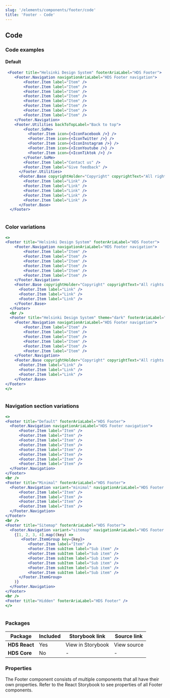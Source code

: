 ```yaml
---
slug: '/elements/components/footer/code'
title: 'Footer - Code'
---
```



## Code

### Code examples 

#### Default
<Playground>


```jsx
 <Footer title="Helsinki Design System" footerAriaLabel="HDS Footer">
    <Footer.Navigation navigationAriaLabel="HDS Footer navigation">
        <Footer.Item label="Item" />
        <Footer.Item label="Item" />
        <Footer.Item label="Item" />
        <Footer.Item label="Item" />
        <Footer.Item label="Item" />
        <Footer.Item label="Item" />
        <Footer.Item label="Item" />
        <Footer.Item label="Item" />
    </Footer.Navigation>
    <Footer.Utilities backToTopLabel="Back to top">
        <Footer.SoMe>
          <Footer.Item icon={<IconFacebook />} />
          <Footer.Item icon={<IconTwitter />} />
          <Footer.Item icon={<IconInstagram />} />
          <Footer.Item icon={<IconYoutube />} />
          <Footer.Item icon={<IconTiktok />} />
        </Footer.SoMe>
        <Footer.Item label="Contact us" />
        <Footer.Item label="Give feedback" />
      </Footer.Utilities>
      <Footer.Base copyrightHolder="Copyright" copyrightText="All rights reserved">
        <Footer.Item label="Link" />
        <Footer.Item label="Link" />
        <Footer.Item label="Link" />
        <Footer.Item label="Link" />
        <Footer.Item label="Link" />
      </Footer.Base>
  </Footer>
```

```html

```

</Playground>



### Color variations
<Playground>


```jsx
<>
<Footer title="Helsinki Design System" footerAriaLabel="HDS Footer">
    <Footer.Navigation navigationAriaLabel="HDS Footer navigation">
        <Footer.Item label="Item" />
        <Footer.Item label="Item" />
        <Footer.Item label="Item" />
        <Footer.Item label="Item" />
        <Footer.Item label="Item" />
        <Footer.Item label="Item" />
    </Footer.Navigation>
    <Footer.Base copyrightHolder="Copyright" copyrightText="All rights reserved">
      <Footer.Item label="Link" />
      <Footer.Item label="Link" />
      <Footer.Item label="Link" />
    </Footer.Base>
  </Footer>
  <br />
  <Footer title="Helsinki Design System" theme="dark" footerAriaLabel="HDS Footer">
    <Footer.Navigation navigationAriaLabel="HDS Footer navigation">
        <Footer.Item label="Item" />
        <Footer.Item label="Item" />
        <Footer.Item label="Item" />
        <Footer.Item label="Item" />
        <Footer.Item label="Item" />
        <Footer.Item label="Item" />
    </Footer.Navigation>
    <Footer.Base copyrightHolder="Copyright" copyrightText="All rights reserved">
      <Footer.Item label="Link" />
      <Footer.Item label="Link" />
      <Footer.Item label="Link" />
    </Footer.Base>
</Footer>
</>
```

```html

```

</Playground>

### Navigation section variations
<Playground>


```jsx
<>
<Footer title="Default" footerAriaLabel="HDS Footer">
  <Footer.Navigation navigationAriaLabel="HDS Footer navigation">
      <Footer.Item label="Item" />
      <Footer.Item label="Item" />
      <Footer.Item label="Item" />
      <Footer.Item label="Item" />
      <Footer.Item label="Item" />
      <Footer.Item label="Item" />
      <Footer.Item label="Item" />
      <Footer.Item label="Item" />
  </Footer.Navigation>
</Footer>
<br />
<Footer title="Minimal" footerAriaLabel="HDS Footer">
  <Footer.Navigation variant="minimal" navigationAriaLabel="HDS Footer navigation">
      <Footer.Item label="Item" />
      <Footer.Item label="Item" />
      <Footer.Item label="Item" />
      <Footer.Item label="Item" />
  </Footer.Navigation>
</Footer>
<br />
<Footer title="Sitemap" footerAriaLabel="HDS Footer">
  <Footer.Navigation variant="sitemap" navigationAriaLabel="HDS Footer navigation">
    {[1, 2, 3, 4].map((key) =>
       <Footer.ItemGroup key={key}>
          <Footer.Item label="Item" />
          <Footer.Item subItem label="Sub item" />
          <Footer.Item subItem label="Sub item" />
          <Footer.Item subItem label="Sub item" />
          <Footer.Item subItem label="Sub item" />
          <Footer.Item subItem label="Sub item" />
          <Footer.Item subItem label="Sub item" />
      </Footer.ItemGroup>
    )}
  </Footer.Navigation>
</Footer>
<br />
<Footer title="Hidden" footerAriaLabel="HDS Footer" />
</>
```

```html

```

</Playground>

### Packages
| Package           | Included                      | Storybook link                                                                                                                      | Source link   |
| ----------------- | ----------------------------- | ----------------------------------------------------------------------------------------------------------------------------------- | ------------- |
| **HDS React**     | <IconCheckCircleFill /> Yes   | <Link size="M" external href="/storybook/react/?path=/story/components-footer--default">View in Storybook</Link> | <Link size="M" external href="https://github.com/City-of-Helsinki/helsinki-design-system/tree/master/packages/react/src/components/footer">View source</Link> |
| **HDS Core**      | <IconCrossCircle /> No     | - | - |

### Properties
The Footer component consists of multiple components that all have their own properties. Refer to the <Link size="M" href="//storybook/react/?path=/story/components-footer--default" external>React Storybook</Link> to see properties of all Footer components.


